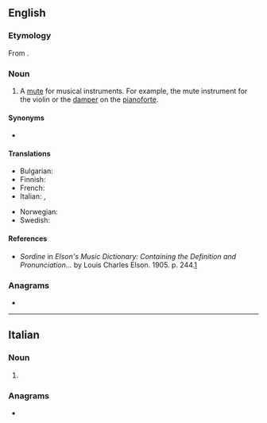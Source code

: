 ==English==

===Etymology===
From {{etyl|it|en}} {{m|it|sordina}}.

===Noun===
{{en-noun}}

# A [[mute]] for musical instruments. For example, the mute instrument for the violin or the [[damper]] on the [[pianoforte]].

====Synonyms====
* {{l|en|sordino}}

====Translations====
{{trans-top|mute for music}}
* Bulgarian: {{t+|bg|сурдинка|f}}
* Finnish: {{t+|fi|sordiino}}
* French: {{t+|fr|sourdine|f}}
* Italian: {{t|it|sordino|m}}, {{t+|it|sordina|f}}
{{trans-mid}}
* Norwegian: {{t|no|sordin|m}}
* Swedish: {{t+|sv|sordin|c}}
{{trans-bottom}}

====References====
* ''Sordine'' in ''Elson's Music Dictionary: Containing the Definition and Pronunciation...'' by Louis Charles Elson. 1905. p. 244.[http://books.google.com/books?id=f10NAAAAIAAJ&pg=PA244&lpg=PA244&dq=sordini+music&source=web&ots=bD-E6ZkgAk&sig=ClRMhhM8gwTZ5i3bSZsCNkFtdCk]

===Anagrams===
* {{anagrams|en|a=deinors|indorse|ordines|ride-ons|rosined|siredon}}

----

==Italian==

===Noun===
{{head|it|noun form|g=f}}

# {{plural of|it|sordina}}

===Anagrams===
* {{anagrams|it|a=deinors|sinedro|sniderò}}